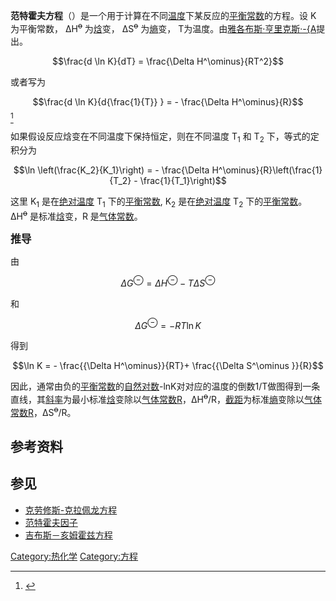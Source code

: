 {{各地中文名
| tw= 凡特何夫方程式<ref>{{cite web|url= http://highscope.ch.ntu.edu.tw/wordpress/?p=3352 |title= 凡特何夫方程式 （van’t Hoff Equation）| author=陳藹然 | coauthors=  黃俊誠 | work= [[國立臺灣大學|國立臺灣大學]]科學教育發展中心 | publisher= [[中華民國科技部|中華民國科技部]] |date= 2009-07-06}}</ref>
| cn= 范特霍夫方程、范特霍夫等温式
| hk= 
}}

'''范特霍夫方程'''（{{lang|la|Van 't Hoff equation}}）是一个用于计算在不同[[温度|温度]]下某反应的[[平衡常数|平衡常数]]的方程。设 K 为平衡常数， ΔH<sup><s>o</s></sup> 为[[焓|焓]]变， ΔS<sup><s>o</s></sup> 为[[熵|熵]]变， T为温度。由[[雅各布斯·亨里克斯·范托夫|雅各布斯·亨里克斯·-{A]]提出。

:<math> \frac{d \ln K}{dT} = \frac{\Delta H^\ominus}{RT^2} </math>

或者写为

:<math> \frac{d \ln K}{d{\frac{1}{T}} } = - \frac{\Delta H^\ominus}{R}</math><ref name="Atkins2006">{{cite book |last1=Atkins |first1=Peter |last2=De Paula |first2=Julio |title=Physical Chemistry |url=https://archive.org/details/atkinsphysicalch00pwat |page=[https://archive.org/details/atkinsphysicalch00pwat/page/212 212] |publisher=W.H. Freeman and Company |edition=8th |date=2006-03-10 |isbn=0716787598}}</ref> 

如果假设反应焓变在不同温度下保持恒定，则在不同温度 T<sub>1</sub> 和 T<sub>2</sub> 下，等式的定积分为

:<math>\ln \left(\frac{K_2}{K_1}\right) = - \frac{\Delta H^\ominus}{R}\left(\frac{1}{T_2} - \frac{1}{T_1}\right)</math>

这里 K<sub>1</sub> 是在[[绝对温度|绝对温度]] T<sub>1</sub> 下的[[平衡常数|平衡常数]], K<sub>2</sub> 是在[[绝对温度|绝对温度]] T<sub>2</sub> 下的[[平衡常数|平衡常数]]。 ΔH<sup><s>o</s></sup> 是标准[[焓|焓]]变，R 是[[气体常数|气体常数]]。


'''<big>推导</big>'''

由

:<math>\Delta G^\ominus = \Delta H^\ominus - T\Delta S^\ominus</math>

和

:<math>\Delta G^\ominus = -RT\ln K</math>

得到

:<math>\ln K = - \frac{{\Delta H^\ominus}}{RT}+  \frac{{\Delta S^\ominus }}{R}  </math>

因此，通常由负的[[平衡常数|平衡常数]]的[[自然对数|自然对数]]-lnK对对应的温度的倒数1/T做图得到一条直线，其[[斜率|斜率]]为最小标准[[焓|焓]]变除以[[气体常数|气体常数]]R，ΔH<sup><s>o</s></sup>/R，[[截距|截距]]为标准[[熵|熵]]变除以[[气体常数|气体常数]]R，ΔS<sup><s>o</s></sup>/R。

== 参考资料 ==
{{reflist}}

== 参见 ==
*[[克劳修斯-克拉佩龙方程|克劳修斯-克拉佩龙方程]]
*[[范特霍夫因子|范特霍夫因子]]
*[[吉布斯－亥姆霍兹方程|吉布斯－亥姆霍兹方程]]

[[Category:热化学|Category:热化学]]
[[Category:方程|Category:方程]]